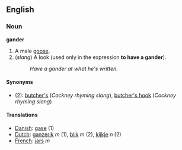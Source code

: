 ==English==
===Noun===
'''gander'''

#A male [[goose]].
#(''slang'') A look (used only in the expression '''to have a gander''').
#:''Have a gander at what he's written.''

====Synonyms====
*(2): [[butcher's]] (''Cockney rhyming slang''), [[butcher's hook]] (''Cockney rhyming slang'')

====Translations====
*[[Danish]]: [[gase]] (1)
*[[Dutch]]: [[ganzerik]] ''m'' (1), [[blik]] ''m'' (2), [[kijkje]] ''n'' (2)
*[[French]]: [[jars#French|jars]] ''m''